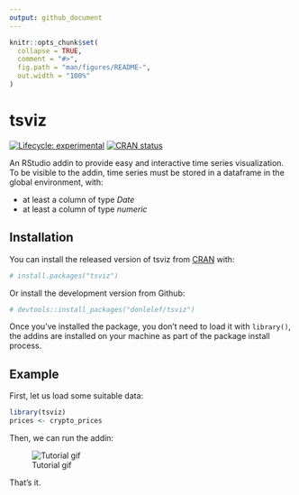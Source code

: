 ```yaml
---
output: github_document
---
```


<!-- README.md is generated from README.Rmd. Please edit that file -->

```r
knitr::opts_chunk$set(
  collapse = TRUE,
  comment = "#>",
  fig.path = "man/figures/README-",
  out.width = "100%"
)
```
# tsviz

<!-- badges: start -->
[![Lifecycle: experimental](https://img.shields.io/badge/lifecycle-experimental-orange.svg)](https://www.tidyverse.org/lifecycle/#experimental)
[![CRAN status](https://www.r-pkg.org/badges/version/tsviz)](https://CRAN.R-project.org/package=tsviz)
<!-- badges: end -->

An RStudio addin to provide easy and interactive time series visualization.
To be visible to the addin, time series must be stored in a dataframe in the global environment, with:

- at least a column of type *Date*
- at least a column of type *numeric*

## Installation

You can install the released version of tsviz from [CRAN](https://CRAN.R-project.org) with:

```r
# install.packages("tsviz")
```

Or install the development version from Github:

```r
# devtools::install_packages("donlelef/tsviz")
```

Once you’ve installed the package, you don’t need to load it with `library()`, the addins are installed on your machine as part of the package install process.

## Example

First, let us load some suitable data:

```r
library(tsviz)
prices <- crypto_prices
```

Then, we can run the addin:

![Tutorial gif](reference/figure/tsviz.gif)

That's it.
